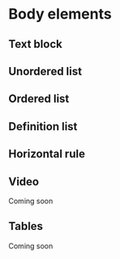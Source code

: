 
# Body elements

## Text block
<Canvas withSource="none">
  <Story id="base-body-elements--text-block" />
</Canvas>

## Unordered list
<Canvas withSource="none">
  <Story id="base-body-elements--unordered-list" />
</Canvas>

## Ordered list
<Canvas withSource="none">
  <Story id="base-body-elements--ordered-list" />
</Canvas>

## Definition list
<Canvas withSource="none">
  <Story id="base-body-elements--definition-list" />
</Canvas>

## Horizontal rule
<Canvas withSource="none">
  <Story id="base-body-elements--horizontal-rule" />
</Canvas>

## Video

Coming soon

## Tables

Coming soon
